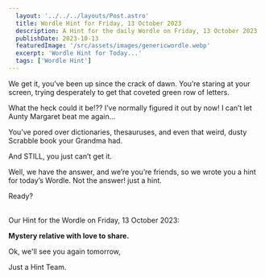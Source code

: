 ```yaml
---
  layout: '../../../layouts/Post.astro'
  title: Wordle Hint for Friday, 13 October 2023
  description: A Hint for the daily Wordle on Friday, 13 October 2023
  publishDate: 2023-10-13
  featuredImage: '/src/assets/images/genericwordle.webp'
  excerpt: 'Wordle Hint for Today...'
  tags: ['Wordle Hint']
---
```


  We get it, you’ve been up since the crack of dawn. You’re staring at your screen, trying desperately to get that coveted green row of letters. 

  What the heck could it be!??
  I’ve normally figured it out by now!
  I can’t let Aunty Margaret beat me again… 

  You’ve pored over dictionaries, thesauruses, and even that weird, dusty Scrabble book your Grandma had.

  And STILL, you just can’t get it. 

  Well, we have the answer, and we’re you’re friends, so we wrote you a hint for today’s Wordle.
  Not the answer! just a hint. 

  Ready?<br /><br />

  Our Hint for the Wordle on Friday, 13 October 2023:

  **Mystery relative with love to share.**

  Ok, we'll see you again tomorrow, 

  Just a Hint Team.
  